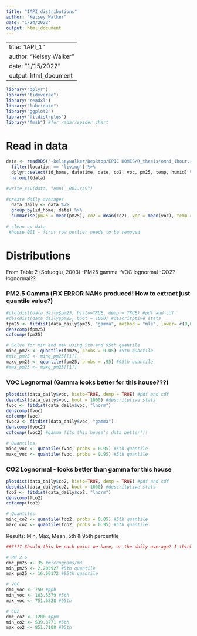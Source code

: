 ```yaml
---
title: "IAPI_distributions"
author: "Kelsey Walker"
date: "1/24/2022"
output: html_document
---
```


---
title: "IAPI_1"
author: "Kelsey Walker"
date: "1/15/2022"
output: html_document
---

```r
library("dplyr")
library("tidyverse")
library("readxl")
library("lubridate")
library("ggplot2")
library("fitdistrplus")
library("fmsb") #for radar/spider chart
```

# Read in data
```r
data <- readRDS("~kelseywalker/Desktop/EPIC HOMES/R_thesis/omni_1hour.rds") %>% 
  filter(location == 'living') %>%
  dplyr::select(id_home, datetime, date, co2, voc, pm25, temp, humid) %>%
  na.omit(data)

#write_csv(data, "omni__001.csv")
 
#create daily averages
  data_daily <- data %>%
  group_by(id_home, date) %>%
  summarise(pm25 = mean(pm25), co2 = mean(co2), voc = mean(voc), temp = mean(temp), humid = mean(humid))
  
# clean up data
 #house 001 - first row outlier needs to be removed
```


  
# Distributions
From Table 2 (Sofuoglu, 2003)
-PM25 gamma
-VOC lognormal
-CO2? lognormal??

### PM2.5 Gamma (FIX ERROR NANs produced! How to extract just quantile value?)
```r
#plotdist(data_daily$pm25, histo=TRUE, demp = TRUE) #pdf and cdf
#descdist(data_daily$pm25, boot = 1000) #descritptive stats
fpm25 <- fitdist(data_daily$pm25, "gamma", method = "mle", lower= c(0,0), start = list(scale = 1, shape = 1))
denscomp(fpm25)
cdfcomp(fpm25)

# Solve for min and max using 5th and 95th quantile
minq_pm25 <- quantile(fpm25, probs = 0.05) #5th quantile
#min_pm25 <- minq_pm25[[1]]
maxq_pm25 <- quantile(fpm25, probs = .95) #95th quantile
#max_pm25 <- maxq_pm25[[1]]

```

### VOC Lognormal (Gamma looks better for this house???)
```r
plotdist(data_daily$voc, histo=TRUE, demp = TRUE) #pdf and cdf
descdist(data_daily$voc, boot = 1000) #descritptive stats
fvoc <- fitdist(data_daily$voc, "lnorm")
denscomp(fvoc)
cdfcomp(fvoc)
fvoc2 <- fitdist(data_daily$voc, "gamma")
denscomp(fvoc2)
cdfcomp(fvoc2) #gamma fits this house's data better!!!

# Quantiles
minq_voc <- quantile(fvoc, probs = 0.05) #5th quantile
maxq_voc <- quantile(fvoc, probs = 0.95) #5th quantile

```


### CO2 Lognormal - looks better than gamma for this house
```r
plotdist(data_daily$co2, histo=TRUE, demp = TRUE) #pdf and cdf
descdist(data_daily$co2, boot = 1000) #descritptive stats
fco2 <- fitdist(data_daily$co2, "lnorm")
denscomp(fco2)
cdfcomp(fco2)

# Quantiles
minq_co2 <- quantile(fco2, probs = 0.05) #5th quantile
maxq_co2 <- quantile(fco2, probs = 0.95) #5th quantile

```

Results:
Min, Max, Mean, 5th & 95th percentile
```r
##???? Should this be each point we have, or the daily average? I think it should be for daily average.

# PM 2.5
dmc_pm25 <- 35 #micrograms/m3
min_pm25 <- 2.205927 #5th quantile
max_pm25 <- 16.60172 #95th quantile

# VOC
dmc_voc <- 750 #ppb
min_voc <- 183.5379 #5th
max_voc <- 751.6328 #95th

# CO2
dmc_co2 <- 1200 #ppm
min_co2 <- 539.3771 #5th
max_co2 <- 851.7108 #95th

```






